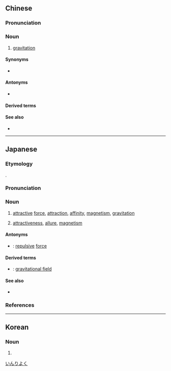 ==Chinese==
{{zh-forms}}

===Pronunciation===
{{zh-pron
|m=yǐnlì
|c=jan5 lik6
|h=pfs=yín-li̍t
|mn=qz:ín-lia̍k/tw,xm,zz:ín-le̍k/tw,xm,zz:ín-la̍t
|mn-t=ing2 lag8
|cat=n
}}

===Noun===
{{zh-noun}}

# {{lb|zh|physics}} [[gravitation]]

====Synonyms====
* {{q|obsolete}} {{zh-l|攝力}}

====Antonyms====
* {{zh-l|斥力}}

====Derived terms====
{{zh-der|引力相互作用|萬有引力|引力波}}

====See also====
* {{zh-l|重力}}

----

==Japanese==
{{ja-kanjitab|いん|りょく|yomi=on}}

===Etymology===
{{cal|ja|nl|aantrekkingskracht|t=attraction force}}.

===Pronunciation===
{{ja-pron|いんりょく|acc=1|acc_ref=DJR}}

===Noun===
{{ja-noun|いんりょく}}

# [[attractive]] [[force]], [[attraction]], [[affinity]], [[magnetism]], [[gravitation]]
#: {{ja-usex|君は'''引力'''を信じるか|きみ は '''いんりょく''' を しんじる か|Do you believe in '''gravity'''}}
# {{qualifier|metaphoric}} [[attractiveness]], [[allure]], [[magnetism]]

====Antonyms====
* {{ja-r|斥力|せきりょく}}: [[repulsive]] [[force]]

====Derived terms====
* {{ja-r|引力圏|いんりょくけん}}: [[gravitational field]]

====See also====
* {{pedialite|lang=ja}}

[[Category:ja:Physics|いんりよく]]

===References===
<references/>

----

==Korean==
{{ko-hanjatab}}

===Noun===
{{ko-noun|hj|hangeul=인력}}
# {{hanja form of|인력|[[gravitation]]}}
